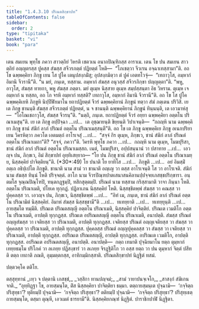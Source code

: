 ```yaml
---
title: "1.4.3.10 ปริณตสิกฺขาปท"
tableOfContents: false
sidebar:
  order: 2
type: "tipitaka"
basket: "vi"
book: "para"
---
```



<DynamicBreadcrumb />

<Division number="657" book="para">

<Paragraph number="2421" book="para">
เตน สมเยน พุทฺโธ ภควา สาวตฺถิยํ วิหรติ เชตวเน อนาถปิณฺฑิกสฺส อาราเม. เตน โข ปน สมเยน สาวตฺถิยํ อญฺญตรสฺส ปูคสฺส สํฆสฺส สจีวรภตฺตํ ปฏิยตฺตํ โหติ—  “โภเชตฺวา จีวเรน อจฺฉาเทสฺสามา”ติ. อถ โข ฉพฺพคฺคิยา ภิกฺขู เยน โส ปูโค เตนุปสงฺกมิํสุ; อุปสงฺกมิตฺวา ตํ ปูคํ เอตทโวจุํ—  “เทถาวุโส, อมฺหากํ อิมานิ จีวรานี”ติ. “น มยํ, ภนฺเต, ทสฺสาม. อมฺหากํ สํฆสฺส อนุวสฺสํ สจีวรภิกฺขา ปญฺญตฺตา”ติ. “พหู, อาวุโส, สํฆสฺส ทายกา, พหู สํฆสฺส ภตฺตา. มยํ ตุเมฺห นิสฺสาย ตุเมฺห สมฺปสฺสนฺตา อิธ วิหราม. ตุเมฺห เจ อมฺหากํ น ทสฺสถ, อถ โก จรหิ อมฺหากํ ทสฺสติ? เทถาวุโส, อมฺหากํ อิมานิ จีวรานี”ติ. อถ โข โส ปูโค ฉพฺพคฺคิเยหิ ภิกฺขูหิ นิปฺปีฬิยมาโน ยถาปฏิยตฺตํ จีวรํ ฉพฺพคฺคิยานํ ภิกฺขูนํ ทตฺวา สํฆํ ภตฺเตน ปริวิสิ. เย เต ภิกฺขู ชานนฺติ สํฆสฺส สจีวรภตฺตํ ปฏิยตฺตํ, น จ ชานนฺติ ฉพฺพคฺคิยานํ ภิกฺขูนํ ทินฺนนฺติ, เต เอวมาหํสุ—  “โอโณเชถาวุโส, สํฆสฺส จีวรนฺ”ติ. “นตฺถิ, ภนฺเต. ยถาปฏิยตฺตํ จีวรํ อยฺยา ฉพฺพคฺคิยา อตฺตโน ปริณาเมสุนฺ”ติ. เย เต ภิกฺขู อปฺปิจฺฉา …เป…  เต อุชฺฌายนฺติ ขิยฺยนฺติ วิปาเจนฺติ—  “กถญฺหิ นาม ฉพฺพคฺคิยา ภิกฺขู ชานํ สํฆิกํ ลาภํ ปริณตํ อตฺตโน ปริณาเมสฺสนฺตี”ติ.
</Paragraph>

<Paragraph number="2422" book="para">
อถ โข เต ภิกฺขู ฉพฺพคฺคิเย ภิกฺขู อเนกปริยาเยน วิครหิตฺวา ภควโต เอตมตฺถํ อาโรเจสุํ …เป…  “สจฺจํ กิร ตุเมฺห, ภิกฺขเว, ชานํ สํฆิกํ ลาภํ ปริณตํ อตฺตโน ปริณาเมถา”ติ? “สจฺจํ, ภควา”ติ. วิครหิ พุทฺโธ ภควา …เป…  กถญฺหิ นาม ตุเมฺห, โมฆปุริสา, ชานํ สํฆิกํ ลาภํ ปริณตํ อตฺตโน ปริณาเมสฺสถ. เนตํ, โมฆปุริสา, อปฺปสนฺนานํ วา ปสาทาย …เป…  เอวญฺจ ปน, ภิกฺขเว, อิมํ สิกฺขาปทํ อุทฺทิเสยฺยาถ—
</Paragraph>

</Division>
<Division number="658" book="para">

<Paragraph number="2423" book="para">
<Emphasis>“โย ปน ภิกฺขุ ชานํ สํฆิกํ ลาภํ ปริณตํ อตฺตโน ปริณาเมยฺย, นิสฺสคฺคิยํ ปาจิตฺติยนฺ”</Emphasis>ติ. (*30*:<Emphasis>49</Emphasis>)
</Paragraph>

</Division>
<Division number="659" book="para">

<Paragraph number="2424" book="para">
<Emphasis>โย ปนา</Emphasis>ติ โย ยาทิโส …เป…  <Emphasis>ภิกฺขู</Emphasis>ติ …เป…  อยํ อิมสฺมิํ อตฺเถ อธิปฺเปโต ภิกฺขูติ.
</Paragraph>

<Paragraph number="2425" book="para">
<Emphasis>ชานาติ</Emphasis> นาม สามํ วา ชานาติ อญฺเญ วา ตสฺส อาโรเจนฺติ โส วา อาโรเจติ.
</Paragraph>

<Paragraph number="2426" book="para">
<Emphasis>สํฆิกํ</Emphasis> นาม สํฆสฺส ทินฺนํ โหติ ปริจฺจตฺตํ.
</Paragraph>

<Paragraph number="2427" book="para">
<Emphasis>ลาโภ</Emphasis> นาม จีวรปิณฺฑปาตเสนาสนคิลานปฺปจฺจยเภสชฺชปริกฺขารา. อนฺตมโส จุณฺณปิณฺโฑปิ, ทนฺตกฏฺฐมฺปิ, ทสิกสุตฺตมฺปิ.
</Paragraph>

<Paragraph number="2428" book="para">
<Emphasis>ปริณตํ</Emphasis> นาม ทสฺสาม กริสฺสามาติ วาจา ภินฺนา โหติ.
</Paragraph>

<Paragraph number="2429" book="para">
อตฺตโน ปริณาเมติ, ปโยเค ทุกฺกฏํ. ปฏิลาเภน นิสฺสคฺคิยํ โหติ. นิสฺสชฺชิตพฺพํ สํฆสฺส วา คณสฺส วา ปุคฺคลสฺส วา. เอวญฺจ ปน, ภิกฺขเว, นิสฺสชฺชิตพฺพํ …เป…  “อิทํ เม, ภนฺเต, ชานํ สํฆิกํ ลาภํ ปริณตํ อตฺตโน ปริณามิตํ นิสฺสคฺคิยํ. อิมาหํ สํฆสฺส นิสฺสชฺชามี”ติ …เป…  ทเทยฺยาติ …เป…  ทเทยฺยุนฺติ …เป…  อายสฺมโต ทมฺมีติ.
</Paragraph>

</Division>
<Division number="660" book="para">

<Paragraph number="2430" book="para">
ปริณเต ปริณตสญฺญี อตฺตโน ปริณาเมติ, นิสฺสคฺคิยํ ปาจิตฺติยํ.
</Paragraph>

<Paragraph number="2431" book="para">
ปริณเต เวมติโก อตฺตโน ปริณาเมติ, อาปตฺติ ทุกฺกฏสฺส. ปริณเต อปริณตสญฺญี อตฺตโน ปริณาเมติ, อนาปตฺติ. สํฆสฺส ปริณตํ อญฺญสํฆสฺส วา เจติยสฺส วา ปริณาเมติ, อาปตฺติ ทุกฺกฏสฺส. เจติยสฺส ปริณตํ อญฺญเจติยสฺส วา สํฆสฺส วา ปุคฺคลสฺส วา ปริณาเมติ, อาปตฺติ ทุกฺกฏสฺส. ปุคฺคลสฺส ปริณตํ อญฺญปุคฺคลสฺส วา สํฆสฺส วา เจติยสฺส วา ปริณาเมติ, อาปตฺติ ทุกฺกฏสฺส. อปริณเต ปริณตสญฺญี, อาปตฺติ ทุกฺกฏสฺส. อปริณเต เวมติโก, อาปตฺติ ทุกฺกฏสฺส. อปริณเต อปริณตสญฺญี, อนาปตฺติ.
</Paragraph>

</Division>
<Division number="661" book="para">

<Paragraph number="2432" book="para">
อนาปตฺติ—  กตฺถ เทมาติ ปุจฺฉิยมาโน ยตฺถ ตุมฺหากํ เทยฺยธมฺโม ปริโภคํ วา ลเภยฺย ปฏิสงฺขารํ วา ลเภยฺย จิรฏฺฐิติโก วา อสฺส ยตฺถ วา ปน ตุมฺหากํ จิตฺตํ ปสีทติ ตตฺถ เทถาติ ภณติ, อุมฺมตฺตกสฺส, อาทิกมฺมิกสฺสาติ.

</Paragraph>
</Division>

<Paragraph number="2433" type="center" book="para">
ปริณตสิกฺขาปทํ นิฏฺฐิตํ ทสมํ.

  
ปตฺตวคฺโค ตติโย.



</Paragraph>

<Paragraph number="2434" type="center" book="para">
ตสฺสุทฺทานํ


</Paragraph>

<Paragraph number="2435" type="verses" book="para">
_เทฺว จ ปตฺตานิ เภสชฺชํ,_  
_วสฺสิกา ทานปญฺจมํ;_  
_สามํ วายาปนจฺเจโก,_  
_สาสงฺกํ สํฆิเกน จาติ._  

</Paragraph>

<Division number="662" book="para">

<Paragraph number="2436" book="para">
“อุทฺทิฏฺฐา โข, อายสฺมนฺโต, ติํส นิสฺสคฺคิยา ปาจิตฺติยา ธมฺมา. ตตฺถายสฺมนฺเต ปุจฺฉามิ—  ‘กจฺจิตฺถ ปริสุทฺธา’? ทุติยมฺปิ ปุจฺฉามิ—  ‘กจฺจิตฺถ ปริสุทฺธา’? ตติยมฺปิ ปุจฺฉามิ—  ‘กจฺจิตฺถ ปริสุทฺธา’? ปริสุทฺเธตฺถายสฺมนฺโต, ตสฺมา ตุณฺหี, เอวเมตํ ธารยามี”ติ.

</Paragraph>
</Division>

<Paragraph number="2437" type="center" book="para">
นิสฺสคฺคิยกณฺฑํ นิฏฺฐิตํ.



</Paragraph>

<Paragraph number="2438" type="center" book="para">
ปาราชิกปาฬิ นิฏฺฐิตา.
</Paragraph>